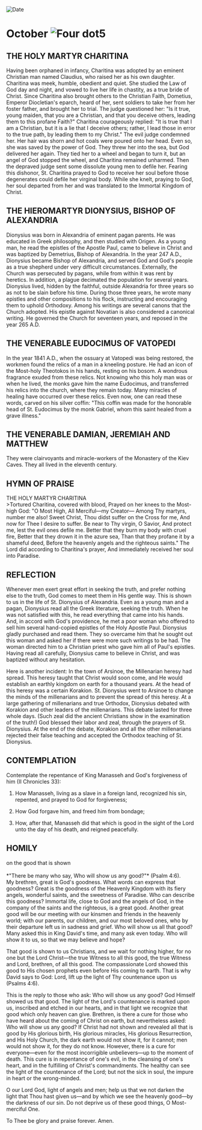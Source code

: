 
<RunningHead />
<Image src="/title-imprint.png" height={68} width={50} alt="Date" className="title-imprint"/>

# <div id="date">October <Image className="four-dot" src="/four-dot.png" height={15} width={15} alt="Four dot" />5</div>

## THE HOLY MARTYR CHARITINA

Having been orphaned in infancy, Charitina was adopted by an eminent Christian man named Claudius, who raised her as his own daughter. Charitina was meek, humble, obedient and quiet. She studied the Law of God day and night, and vowed to live her life in chastity, as a true bride of Christ. Since Charitina also brought others to the Christian Faith, Dometius, Emperor Diocletian's eparch, heard of her, sent soldiers to take her from her foster father, and brought her to trial. The judge questioned her: "Is it true, young maiden, that you are a Christian, and that you deceive others, leading them to this profane Faith?" Charitina courageously replied: "It is true that I am a Christian, but it is a lie that I deceive others; rather, I lead those in error to the true path, by leading them to my Christ." The evil judge condemned her. Her hair was shorn and hot coals were poured onto her head. Even so, she was saved by the power of God. They threw her into the sea, but God delivered her again. They tied her to a wheel and began to turn it, but an angel of God stopped the wheel, and Charitina remained unharmed. Then the depraved judge sent some dissolute young men to defile her. Fearing this dishonor, St. Charitina prayed to God to receive her soul before those degenerates could defile her virginal body. While she knelt, praying to God, her soul departed from her and was translated to the Immortal Kingdom of Christ.

## THE HIEROMARTYR DIONYSIUS, BISHOP OF ALEXANDRIA

Dionysius was born in Alexandria of eminent pagan parents. He was educated in Greek philosophy, and then studied with Origen. As a young man, he read the epistles of the Apostle Paul, came to believe in Christ and was baptized by Demetrius, Bishop of Alexandria. In the year 247 A.D., Dionysius became Bishop of Alexandria, and served God and God's people as a true shepherd under very difficult circumstances. Externally, the Church was persecuted by pagans, while from within it was rent by heretics. In addition, a plague decimated the population for several years. Dionysius lived, hidden by the faithful, outside Alexandria for three years so as not to be slain before his time. During those three years, he wrote many epistles and other compositions to his flock, instructing and encouraging them to uphold Orthodoxy. Among his writings are several canons that the Church adopted. His epistle against Novatian is also considered a canonical writing. He governed the Church for seventeen years, and reposed in the year 265 A.D.

## THE VENERABLE EUDOCIMUS OF VATOPEDI

In the year 1841 A.D., when the ossuary at Vatopedi was being restored, the workmen found the relics of a man in a kneeling posture. He had an icon of the Most-holy Theotokos in his hands, resting on his bosom. A wondrous fragrance exuded from these relics. Not knowing who this holy man was or when he lived, the monks gave him the name Eudocimus, and transferred his relics into the church, where they remain today. Many miracles of healing have occurred over these relics. Even now, one can read these words, carved on his silver coffin: "This coffin was made for the honorable head of St. Eudocimus by the monk Gabriel, whom this saint healed from a grave illness."

## THE VENERABLE DAMIAN, JEREMIAH AND MATTHEW

They were clairvoyants and miracle-workers of the Monastery of the Kiev Caves. They all lived in the eleventh century.


## HYMN OF PRAISE
<div style={{textAlign:'center', color:'crimson', fontWeight:'bold'}}>
THE HOLY MARTYR CHARITINA
</div>
>Tortured Charitina, covered with blood,  
Prayed on her knees to the Most-high God:  
"O Most High, All Merciful—my Creator—  
Among Thy martyrs, number me also!  
Sweet Christ, Thou didst suffer on the Cross for me,  
And now for Thee I desire to suffer.  
Be near to Thy virgin, O Savior,  
And protect me, lest the evil ones defile me.  
Better that they burn my body with cruel fire,  
Better that they drown it in the azure sea,  
Than that they profane it by a shameful deed,  
Before the heavenly angels and the righteous saints."  
The Lord did according to Charitina's prayer,  
And immediately received her soul into Paradise.  


## REFLECTION

Whenever men exert great effort in seeking the truth, and prefer nothing else to the truth, God comes to meet them in His gentle way. This is shown to us in the life of St. Dionysius of Alexandria. Even as a young man and a pagan, Dionysius read all the Greek literature, seeking the truth. When he was not satisfied with this, he read everything that came into his hands. And, in accord with God's providence, he met a poor woman who offered to sell him several hand-copied epistles of the Holy Apostle Paul. Dionysius gladly purchased and read them. They so overcame him that he sought out this woman and asked her if there were more such writings to be had. The woman directed him to a Christian priest who gave him all of Paul's epistles. Having read all carefully, Dionysius came to believe in Christ, and was baptized without any hesitation.

Here is another incident: In the town of Arsinoe, the Millenarian heresy had spread. This heresy taught that Christ would soon come, and He would establish an earthly kingdom on earth for a thousand years. At the head of this heresy was a certain Korakion. St. Dionysius went to Arsinoe to change the minds of the millenarians and to prevent the spread of this heresy. At a large gathering of millenarians and true Orthodox, Dionysius debated with Korakion and other leaders of the millenarians. This debate lasted for three whole days. (Such zeal did the ancient Christians show in the examination of the truth!) God blessed their labor and zeal, through the prayers of St. Dionysius. At the end of the debate, Korakion and all the other millenarians rejected their false teaching and accepted the Orthodox teaching of St. Dionysius.
 

## CONTEMPLATION

Contemplate the repentance of King Manasseh and God's forgiveness of him (II Chronicles 33):

1. How Manasseh, living as a slave in a foreign land, recognized his sin, repented, and prayed to God for forgiveness;

2. How God forgave him, and freed him from bondage;

3. How, after that, Manasseh did that which is good in the sight of the Lord unto the day of his death, and reigned peacefully.


## HOMILY
<div style={{textAlign:'center', color:'crimson', fontWeight:'bold'}}>
on the good that is shown
</div>
<br />
<div style={{textAlign:'right'}}>
*"There be many who say, Who will show us any good?"* (Psalm 4:6).
</div>
My brethren, great is God's goodness. What words can express that goodness? Great is the goodness of the Heavenly Kingdom with its fiery angels, wonderful saints, and the sweetness of Paradise. Who can describe this goodness? Immortal life, close to God and the angels of God, in the company of the saints and the righteous, is a great good. Another great good will be our meeting with our kinsmen and friends in the heavenly world; with our parents, our children, and our most beloved ones, who by their departure left us in sadness and grief. Who will show us all that good? Many asked this in King David's time, and many ask even today. Who will show it to us, so that we may believe and hope?

That good is shown to us Christians, and we wait for nothing higher, for no one but the Lord Christ—the true Witness to all this good, the true Witness and Lord, brethren, of all this good. The compassionate Lord showed this good to His chosen prophets even before His coming to earth. That is why David says to God: Lord, lift up the light of Thy countenance upon us (Psalms 4:6).

This is the reply to those who ask: Who will show us any good? God Himself showed us that good. The light of the Lord's countenance is marked upon us, inscribed and etched in our hearts, and in that light we recognize that good which only heaven can give. Brethren, is there a cure for those who have heard about the coming of Christ on earth, but nevertheless asked: Who will show us any good? If Christ had not shown and revealed all that is good by His glorious birth, His glorious miracles, His glorious Resurrection, and His Holy Church, the dark earth would not show it, for it cannot; men would not show it, for they do not know. However, there is a cure for everyone—even for the most incorrigible unbelievers—up to the moment of death. This cure is in repentance of one's evil, in the cleansing of one's heart, and in the fulfilling of Christ's commandments. The healthy can see the light of the countenance of the Lord; but not the sick in soul, the impure in heart or the wrong-minded.

O our Lord God, light of angels and men; help us that we not darken the light that Thou hast given us—and by which we see the heavenly good—by the darkness of our sin. Do not deprive us of these good things, O Most-merciful One. 

To Thee be glory and praise forever. Amen.